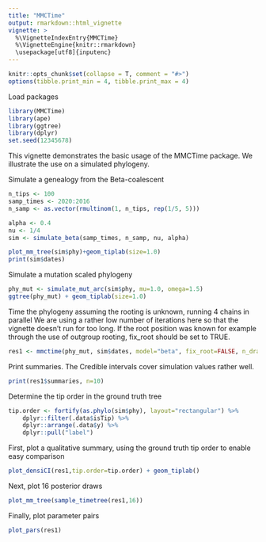 ```yaml
---
title: "MMCTime"
output: rmarkdown::html_vignette
vignette: >
  %\VignetteIndexEntry{MMCTime}
  %\VignetteEngine{knitr::rmarkdown}
  \usepackage[utf8]{inputenc}
---
```


```r
knitr::opts_chunk$set(collapse = T, comment = "#>")
options(tibble.print_min = 4, tibble.print_max = 4)
```

Load packages
```r
library(MMCTime)
library(ape)
library(ggtree)
library(dplyr)
set.seed(12345678)
```

This vignette demonstrates the basic usage of the MMCTime package.
We illustrate the use on a simulated phylogeny.

Simulate a genealogy from the Beta-coalescent
```r
n_tips <- 100
samp_times <- 2020:2016
n_samp <- as.vector(rmultinom(1, n_tips, rep(1/5, 5)))

alpha <- 0.4
nu <- 1/4
sim <- simulate_beta(samp_times, n_samp, nu, alpha)

plot_mm_tree(sim$phy)+geom_tiplab(size=1.0)
print(sim$dates)
```

Simulate a mutation scaled phylogeny
```r
phy_mut <- simulate_mut_arc(sim$phy, mu=1.0, omega=1.5)
ggtree(phy_mut) + geom_tiplab(size=1.0)
```

Time the phylogeny assuming the rooting is unknown, running 4 chains in parallel
We are using a rather low number of iterations here so that the vignette doesn't run for too long.
If the root position was known for example through the use of outgroup rooting, fix_root should be set to TRUE.
```r
res1 <- mmctime(phy_mut, sim$dates, model="beta", fix_root=FALSE, n_draws=5e2, thin=5e2) 
```
Print summaries. The Credible intervals cover simulation values rather well.
```r
print(res1$summaries, n=10)
```

Determine the tip order in the ground truth tree
```r
tip.order <- fortify(as.phylo(sim$phy), layout="rectangular") %>%
    dplyr::filter(.data$isTip) %>%
    dplyr::arrange(.data$y) %>%
    dplyr::pull("label")
```
First, plot a qualitative summary, using the ground truth tip order to enable easy comparison
```r
plot_densiCI(res1,tip.order=tip.order) + geom_tiplab()
```
Next, plot 16 posterior draws
```r
plot_mm_tree(sample_timetree(res1,16))
```
Finally, plot parameter pairs
```r
plot_pars(res1)
```